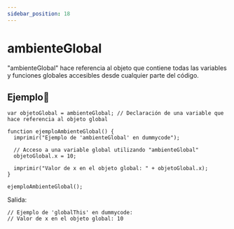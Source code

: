 ```yaml
---
sidebar_position: 18
---
```



# ambienteGlobal
"ambienteGlobal" hace referencia al objeto que contiene todas las variables y funciones globales accesibles desde cualquier parte del código. 

## Ejemplo📝

```dummy
var objetoGlobal = ambienteGlobal; // Declaración de una variable que hace referencia al objeto global

function ejemploAmbienteGlobal() {
  imprimir("Ejemplo de 'ambienteGlobal' en dummycode");

  // Acceso a una variable global utilizando "ambienteGlobal"
  objetoGlobal.x = 10;

  imprimir("Valor de x en el objeto global: " + objetoGlobal.x);
}

ejemploAmbienteGlobal();
```
Salida:

```dummy
// Ejemplo de 'globalThis' en dummycode:
// Valor de x en el objeto global: 10
```
